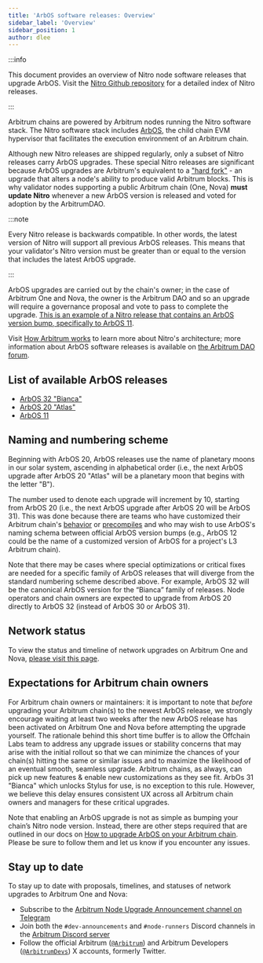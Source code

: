 ```yaml
---
title: 'ArbOS software releases: Overview'
sidebar_label: 'Overview'
sidebar_position: 1
author: dlee
---
```


:::info

This document provides an overview of Nitro node software releases that upgrade ArbOS. Visit the [Nitro Github repository](https://github.com/OffchainLabs/nitro/releases) for a detailed index of Nitro releases.

:::

Arbitrum chains are powered by Arbitrum nodes running the Nitro software stack. The Nitro software stack includes [ArbOS](https://forum.arbitrum.foundation/t/arbitrum-arbos-upgrades/19695), the child chain EVM hypervisor that facilitates the execution environment of an Arbitrum chain.

Although new Nitro releases are shipped regularly, only a subset of Nitro releases carry ArbOS upgrades. These special Nitro releases are significant because ArbOS upgrades are Arbitrum's equivalent to a ["hard fork"](https://ethereum.org/en/history/) - an upgrade that alters a node's ability to produce valid Arbitrum blocks. This is why validator nodes supporting a public Arbitrum chain (One, Nova) **must update Nitro** whenever a new ArbOS version is released and voted for adoption by the ArbitrumDAO.

:::note

Every Nitro release is backwards compatible. In other words, the latest version of Nitro will support all previous ArbOS releases. This means that your validator's Nitro version must be greater than or equal to the version that includes the latest ArbOS upgrade.

:::


<PublicPreviewBannerPartial />

ArbOS upgrades are carried out by the chain's owner; in the case of Arbitrum One and Nova, the owner is the Arbitrum DAO and so an upgrade will require a governance proposal and vote to pass to complete the upgrade. [This is an example of a Nitro release that contains an ArbOS version bump, specifically to ArbOS 11](https://github.com/OffchainLabs/nitro/releases/tag/v2.2.0).

Visit [How Arbitrum works](/how-arbitrum-works/01-a-gentle-introduction.mdx) to learn more about Nitro's architecture; more information about ArbOS software releases is available on [the Arbitrum DAO forum](https://forum.arbitrum.foundation/t/arbitrum-arbos-upgrades/19695).

## List of available ArbOS releases

- [ArbOS 32 "Bianca"](/run-arbitrum-node/arbos-releases/arbos32.mdx)
- [ArbOS 20 "Atlas"](/run-arbitrum-node/arbos-releases/arbos20.mdx)
- [ArbOS 11](/run-arbitrum-node/arbos-releases/arbos11.mdx)

## Naming and numbering scheme

Beginning with ArbOS 20, ArbOS releases use the name of planetary moons in our solar system, ascending in alphabetical order (i.e., the next ArbOS upgrade after ArbOS 20 "Atlas" will be a planetary moon that begins with the letter "B").

The number used to denote each upgrade will increment by 10, starting from ArbOS 20 (i.e., the next ArbOS upgrade after ArbOS 20 will be ArbOS 31). This was done because there are teams who have customized their Arbitrum chain's [behavior](/launch-arbitrum-chain/05-customize-your-chain/customize-stf.mdx) or [precompiles](/launch-arbitrum-chain/05-customize-your-chain/customize-precompile.mdx) and who may wish to use ArbOS's naming schema between official ArbOS version bumps (e.g., ArbOS 12 could be the name of a customized version of ArbOS for a project's L3 Arbitrum chain).

Note that there may be cases where special optimizations or critical fixes are needed for a specific family of ArbOS releases that will diverge from the standard numbering scheme described above. For example, ArbOS 32 will be the canonical ArbOS version for the “Bianca” family of releases. Node operators and chain owners are expected to upgrade from ArbOS 20 directly to ArbOS 32 (instead of ArbOS 30 or ArbOS 31).

## Network status

To view the status and timeline of network upgrades on Arbitrum One and Nova, [please visit this page](https://docs.arbitrum.foundation/network-upgrades).

## Expectations for Arbitrum chain owners

For Arbitrum chain owners or maintainers: it is important to note that _before_ upgrading your Arbitrum chain(s) to the newest ArbOS release, we strongly encourage waiting at least two weeks after the new ArbOS release has been activated on Arbitrum One and Nova before attempting the upgrade yourself. The rationale behind this short time buffer is to allow the Offchain Labs team to address any upgrade issues or stability concerns that may arise with the initial rollout so that we can minimize the chances of your chain(s) hitting the same or similar issues and to maximize the likelihood of an eventual smooth, seamless upgrade. Arbitrum chains, as always, can pick up new features & enable new customizations as they see fit. ArbOs 31 "Bianca" which unlocks Stylus for use, is no exception to this rule. However, we believe this delay ensures consistent UX across all Arbitrum chain owners and managers for these critical upgrades.

Note that enabling an ArbOS upgrade is not as simple as bumping your chain’s Nitro node version. Instead, there are other steps required that are outlined in our docs on [How to upgrade ArbOS on your Arbitrum chain](/launch-arbitrum-chain/02-configure-your-chain/common-configurations/arbos-upgrade.md). Please be sure to follow them and let us know if you encounter any issues.

## Stay up to date

To stay up to date with proposals, timelines, and statuses of network upgrades to Arbitrum One and Nova:

- Subscribe to the [Arbitrum Node Upgrade Announcement channel on Telegram](https://t.me/arbitrumnodeupgrade)
- Join both the `#dev-announcements` and `#node-runners` Discord channels in the [Arbitrum Discord server](https://discord.gg/arbitrum)
- Follow the official Arbitrum ([`@Arbitrum`](https://twitter.com/arbitrum)) and Arbitrum Developers ([`@ArbitrumDevs`](https://twitter.com/ArbitrumDevs)) X accounts, formerly Twitter.
